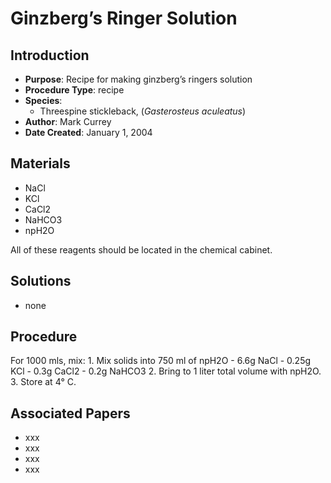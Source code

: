 # Ginzberg's Ringer Solution {#sec-recipe-ginzbergs_ringers}

## Introduction

-   **Purpose**: Recipe for making ginzberg's ringers solution\
-   **Procedure Type**: recipe
-   **Species**:
    -   Threespine stickleback, (*Gasterosteus aculeatus*)
-   **Author**: Mark Currey
-   **Date Created**: January 1, 2004

## Materials

-   NaCl
-   KCl
-   CaCl2
-   NaHCO3
-   npH2O

::: {.callout-Note title="NOTE"}
All of these reagents should be located in the chemical cabinet.
:::

## Solutions

-   none

## Procedure

For 1000 mls, mix: 1. Mix solids into 750 ml of npH2O - 6.6g NaCl - 0.25g KCl - 0.3g CaCl2 - 0.2g NaHCO3 2. Bring to 1 liter total volume with npH2O. 3. Store at 4° C.

## Associated Papers

-   xxx
-   xxx
-   xxx
-   xxx
